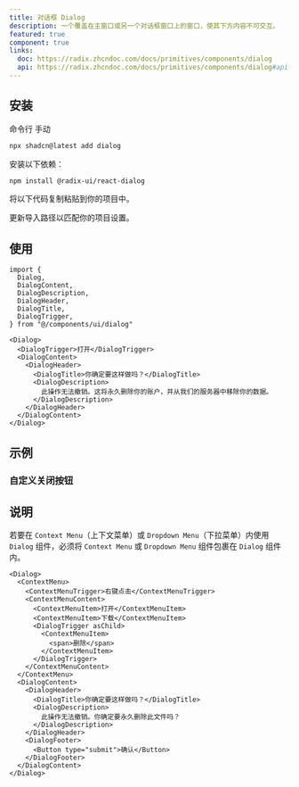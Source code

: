 ```yaml
---
title: 对话框 Dialog
description: 一个覆盖在主窗口或另一个对话框窗口上的窗口，使其下方内容不可交互。
featured: true
component: true
links:
  doc: https://radix.zhcndoc.com/docs/primitives/components/dialog
  api: https://radix.zhcndoc.com/docs/primitives/components/dialog#api-reference
---
```


<ComponentPreview
  name="dialog-demo"
  description="用于编辑个人资料详情的对话框。"
/>

## 安装

<CodeTabs>

<TabsList>
  <TabsTrigger value="cli">命令行</TabsTrigger>
  <TabsTrigger value="manual">手动</TabsTrigger>
</TabsList>
<TabsContent value="cli">

```bash
npx shadcn@latest add dialog
```

</TabsContent>

<TabsContent value="manual">

<Steps>

<Step>安装以下依赖：</Step>

```bash
npm install @radix-ui/react-dialog
```

<Step>将以下代码复制粘贴到你的项目中。</Step>

<ComponentSource name="dialog" title="components/ui/dialog.tsx" />

<Step>更新导入路径以匹配你的项目设置。</Step>

</Steps>

</TabsContent>

</CodeTabs>

## 使用

```tsx showLineNumbers
import {
  Dialog,
  DialogContent,
  DialogDescription,
  DialogHeader,
  DialogTitle,
  DialogTrigger,
} from "@/components/ui/dialog"
```

```tsx showLineNumbers
<Dialog>
  <DialogTrigger>打开</DialogTrigger>
  <DialogContent>
    <DialogHeader>
      <DialogTitle>你确定要这样做吗？</DialogTitle>
      <DialogDescription>
        此操作无法撤销。这将永久删除你的账户，并从我们的服务器中移除你的数据。
      </DialogDescription>
    </DialogHeader>
  </DialogContent>
</Dialog>
```

## 示例

### 自定义关闭按钮

<ComponentPreview name="dialog-close-button" />

## 说明

若要在 `Context Menu`（上下文菜单）或 `Dropdown Menu`（下拉菜单）内使用 `Dialog` 组件，必须将 `Context Menu` 或 `Dropdown Menu` 组件包裹在 `Dialog` 组件内。

```tsx showLineNumbers title="components/example-dialog-context-menu.tsx" {1, 26}
<Dialog>
  <ContextMenu>
    <ContextMenuTrigger>右键点击</ContextMenuTrigger>
    <ContextMenuContent>
      <ContextMenuItem>打开</ContextMenuItem>
      <ContextMenuItem>下载</ContextMenuItem>
      <DialogTrigger asChild>
        <ContextMenuItem>
          <span>删除</span>
        </ContextMenuItem>
      </DialogTrigger>
    </ContextMenuContent>
  </ContextMenu>
  <DialogContent>
    <DialogHeader>
      <DialogTitle>你确定要这样做吗？</DialogTitle>
      <DialogDescription>
        此操作无法撤销。你确定要永久删除此文件吗？
      </DialogDescription>
    </DialogHeader>
    <DialogFooter>
      <Button type="submit">确认</Button>
    </DialogFooter>
  </DialogContent>
</Dialog>
```
